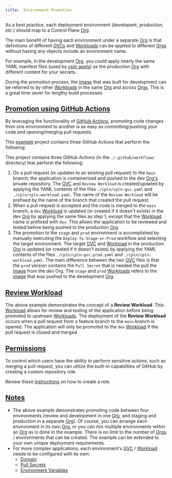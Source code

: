 ```yaml
---
title:  Environment Promotion
---
```


As a best practice, each deployment environment (developent, production, etc.) should map to a Control Plane [Org](/api-reference/org).

The main benefit of having each environment under a separate [Org](/api-reference/org) is that definitions of different [GVCs](/api-reference/gvc) and [Workloads](/api-reference/workload)
can be applied to different [Orgs](/api-reference/org) without having any objects include an environment name.

For example, in the development [Org](/api-reference/org), you could apply nearly the same YAML
manifest files (used by [cpln apply](/cpln-apply)) as the
production [Org](/api-reference/org) with different content for your secrets.

During the promotion process, the [image](/api-reference/image) that was built for development can be referred to by other [Workloads](/api-reference/workload) in the same [Org](/api-reference/org) and
across [Orgs](/api-reference/org). This is a great time saver for lengthy build processes.

## [Promotion using GitHub Actions](#github-actions)

By leveraging the functionality of [GitHub Actions](https://docs.github.com/en/actions), promoting code changes from one environment to another is as easy as
committing/pushing your code and opening/merging pull requests.

This [example](https://github.com/controlplane-com/promotion-demo) project contains three
GitHub Actions that perform the following:

This project contains three GitHub Actions (in the `./.github/workflows` directory) that perform the following:

1. On a pull request (or updates to an existing pull request) to the `main` branch, the application is containerized and pushed
   to the dev [Org's](/api-reference/org) private repository. The [GVC](/api-reference/gvc) and `Review Workload` is created/updated by applying the YAML contents of the
   files `./cpln/cpln-gvc.yaml` and `./cpln/cpln-workload.yaml`. The name of the `Review Workload` will be prefixed by the
   name of the branch that created the pull request.
2. When a pull request is accepted and the code is merged to the `main` branch, a `dev` [Workload](/api-reference/workload) is
   updated (or created if it doesn't exists) in the dev [Org](/api-reference/org) by applying the same files as step 1, except that the [Workload](/api-reference/workload)
   name is prefixed with `dev`. This allows the application to be reviewed and tested before being pushed to the production [Org](/api-reference/org).
3. The promotion to the `stage` and `prod` environment is accomplished by manually executing the `Deploy-To-Stage-or-Prod`
   workflow and selecting the target environment. The target [GVC](/api-reference/gvc) and [Workload](/api-reference/workload) in the production [Org](/api-reference/org) is updated (or created if
   it doesn't exists) by applying the YAML contents of the files `./cpln/cpln-gvc-prod.yaml` and `./cpln/cpln-workload.yaml`. The main
   difference between the two [GVC](/api-reference/gvc) files is that the `prod` version contains the `Pull Secret` that is needed the pull the [image](/api-reference/image)
   from the dev Org. The `stage` and `prod` [Workloads](/api-reference/workload) refers to the [image](/api-reference/image) that was pushed to the development [Org](/api-reference/org).

## [Review Workload](#review-workload)

The above example demonstrates the concept of a **Review Workload**. This [Workload](/api-reference/workload) allows for review and testing of the application
before being promoted to upstream [Workloads](/api-reference/workload). The deployment of the **Review Workload** occurs when a pull request from a feature branch to the
`main` branch is opened. The application will only be promoted to the `dev` [Workload](/api-reference/workload) if the pull request is closed and merged.

## [Permissions](#permissions)

To control which users have the ability to perform sensitive actions, such as merging a pull request, you can
utilize the built-in capabilities of GitHub by creating a custom repository role.

Review these [instructions](https://docs.github.com/en/enterprise-cloud@latest/organizations/managing-peoples-access-to-your-organization-with-roles/managing-custom-repository-roles-for-an-organization) on how to create a role.

## [Notes](#notes)

- The above example demonstrates promoting code between four environments (review and development
  in one [Org](/api-reference/org), and staging and production in a
  separate [Org](/api-reference/org)). Of course, you can arrange each environment in
  its own [Org](/api-reference/org), or you can mix multiple environments within
  an [Org](/api-reference/org) as is done in the example. There is no limit to the
  number of [Orgs](/api-reference/org) / environments
  that can be created. The example can be extended to your own unique deployment requirements.
- For more complex applications, each environment's [GVC](/api-reference/gvc) / [Workload](/api-reference/workload) needs to be configured with its own:
  - [Domain](/api-reference/domain)
  - [Pull Secrets](/api-reference/gvc#pull-secrets)
  - [Environment Variables](/api-reference/workload#environment-variables)
